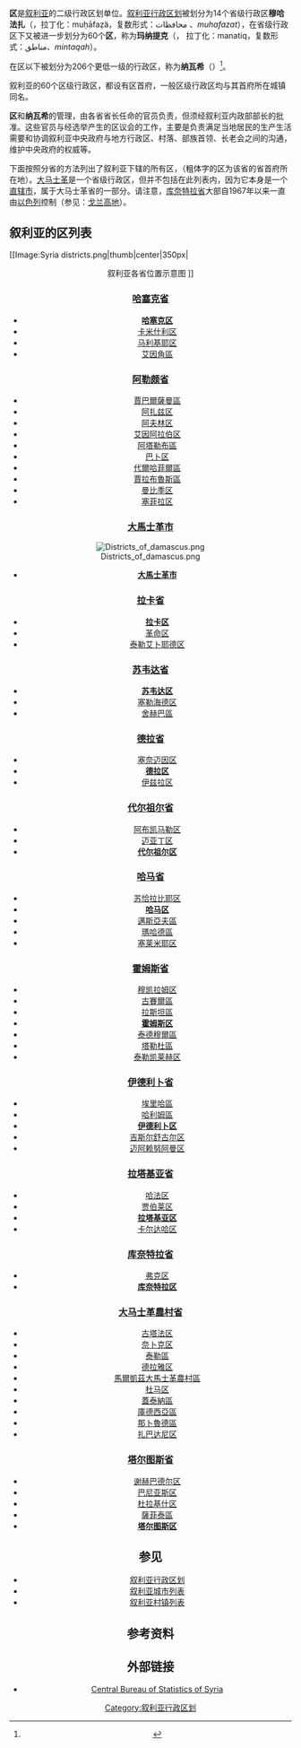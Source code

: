 '''区'''是[[叙利亚|叙利亚]]的二级行政区划单位。[[叙利亚行政区划|叙利亚行政区划]]被划分为14个省级行政区'''穆哈法扎'''（{{lang-ar|محافظة}}，拉丁化：muḥāfaẓä，复数形式：محافظات 、''muhafazat''），在省级行政区下又被进一步划分为60个'''区'''，称为'''玛纳提克'''（{{lang-ar|'''منطقة'''}}， 拉丁化：manatiq，复数形式：مناطق、''mintaqah''）。

在区以下被划分为206个更低一级的行政区，称为'''纳瓦希'''（{{lang-ar|ناحية}}）<ref name=CBS>{{cite web| url =http://www.cbssyr.org/| title =المكتب المركزي للإحصاء| accessdate =2007-05-09| publisher =| language =阿拉伯语| deadurl =yes| archiveurl =https://web.archive.org/web/20070428121127/http://www.cbssyr.org/| archivedate =2007-04-28}}</ref>。

叙利亚的60个区级行政区，都设有区首府，一般区级行政区均与其首府所在城镇同名。

'''区'''和'''纳瓦希'''的管理，由各省省长任命的官员负责，但须经叙利亚内政部部长的批准。这些官员与经选举产生的区议会的工作，主要是负责满足当地居民的生产生活需要和协调叙利亚中央政府与地方行政区、村落、部族首领、长老会之间的沟通，维护中央政府的权威等。

下面按照分省的方法列出了叙利亚下辖的所有区，（粗体字的区为该省的省首府所在地）。[[大马士革|大马士革]]是一个省级行政区，但并不包括在此列表内，因为它本身是一个[[直辖市|直辖市]]，属于大马士革省的一部分。请注意，[[库奈特拉省|库奈特拉省]]大部自1967年以来一直由[[以色列|以色列]]控制（参见：[[戈兰高地|戈兰高地]]）。

==叙利亚的区列表==
[[Image:Syria districts.png|thumb|center|350px|<center>叙利亚各省位置示意图
{{legend|#FF4040|[[哈塞克省|哈塞克省]]}}
{{legend|#E8FBC4|[[代尔祖尔省|代尔祖尔省]]}}
{{legend|#0080FF|[[拉卡省|拉卡省]]}}
{{legend|#80FF00|[[阿勒颇省|阿勒颇省]]}}
{{legend|#408080|[[伊德利卜省|伊德利卜省]]}}
{{legend|#8080FF|[[拉塔基亚省|拉塔基亚省]]}}
{{legend|#C0C0C0|[[塔尔图斯省|塔尔图斯省]]}}
{{legend|#00FFFF|[[哈马省|哈马省]]}}
{{legend|#0080C0|[[霍姆斯省|霍姆斯省]]}}
{{legend|#804040|[[大馬士革農村省|大馬士革農村省]]}}
{{legend|#FF8040|[[苏韦达省|苏韦达省]]}}
{{legend|#008080|[[德拉省|德拉省]]}}
{{legend|#808040|[[库奈特拉省|库奈特拉省]]}}]]

===[[哈塞克省|哈塞克省]]===
{{哈塞克省各區位置地圖|float=right}}
*'''[[哈塞克区|哈塞克区]]'''
*[[卡米什利区|卡米什利区]]
*[[马利基耶区|马利基耶区]]
*[[艾因角區|艾因角區]]
{{clear}}

===[[阿勒颇省|阿勒颇省]]===
{{阿勒頗省各區位置地圖|float=right}}
*[[賈巴爾薩曼區|賈巴爾薩曼區]]
*[[阿扎兹区|阿扎兹区]]
*[[阿夫林区|阿夫林区]]
*[[艾因阿拉伯区|艾因阿拉伯区]]
*[[阿塔勒布區|阿塔勒布區]]
*[[巴卜区|巴卜区]]
*[[代爾哈菲爾區|代爾哈菲爾區]]
*[[賈拉布魯斯區|賈拉布魯斯區]]
*[[曼比季区|曼比季区]]
*[[塞菲拉区|塞菲拉区]]
{{clear}}

===[[大馬士革市|大馬士革市]]===
[[File:Districts_of_damascus.png|right]]
*'''[[大馬士革市|大馬士革市]]'''
{{clear}}

===[[拉卡省|拉卡省]]=== 
{{拉卡省各區位置地圖|float=right}}
*'''[[拉卡区|拉卡区]]'''
*[[革命区|革命区]]
*[[泰勒艾卜耶德区|泰勒艾卜耶德区]]
{{clear}}

===[[苏韦达省|苏韦达省]]===
{{蘇韋達省各區位置地圖|float=right}}
*'''[[苏韦达区|苏韦达区]]'''
*[[塞勒海德区|塞勒海德区]]
*[[舍赫巴區|舍赫巴區]]
{{clear}}

===[[德拉省|德拉省]]===
{{德拉省各區位置地圖|float=right}}
*[[阿尔-塞奈迈因区|塞奈迈因区]]
*'''[[德拉区|德拉区]]'''
*[[伊兹拉区|伊兹拉区]]
{{clear}}

===[[代尔祖尔省|代尔祖尔省]]=== 
{{代爾祖爾省各區位置地圖|float=right}}
*[[阿布凯马勒区|阿布凯马勒区]]
*[[迈亚丁区|迈亚丁区]]
*'''[[代尔祖尔区|代尔祖尔区]]'''
{{clear}}

===[[哈马省|哈马省]]===
{{哈馬省各區位置地圖|float=right}}
*[[苏恰拉比耶区|苏恰拉比耶区]]
*'''[[哈马区|哈马区]]'''
*[[邁斯亞夫區|邁斯亞夫區]]
*[[瑪哈德區|瑪哈德區]]
*[[塞莱米耶区|塞莱米耶区]]
{{clear}}

===[[霍姆斯省|霍姆斯省]]===
{{霍姆斯省各區位置地圖|float=right}}
*[[穆凯拉姆区|穆凯拉姆区]]
*[[古賽爾區|古賽爾區]]
*[[拉斯坦區|拉斯坦區]]
*'''[[霍姆斯区|霍姆斯区]]'''
*[[泰德穆爾區|泰德穆爾區]]
*[[塔勒杜區|塔勒杜區]]
*[[泰勒凯莱赫区|泰勒凯莱赫区]]
{{clear}}

===[[伊德利卜省|伊德利卜省]]===
{{伊德利卜省各區位置地圖|float=right}}
*[[埃里哈區|埃里哈區]]
*[[哈利姆區|哈利姆區]]
*'''[[伊德利卜区|伊德利卜区]]'''
*[[吉斯尔舒古尔区|吉斯尔舒古尔区]]
*[[迈阿赖努阿曼区|迈阿赖努阿曼区]]
{{clear}}

===[[拉塔基亚省|拉塔基亚省]]===
{{拉塔基亞省各區位置地圖|float=right}}
*[[哈法区|哈法区]]
*[[贾伯莱区|贾伯莱区]]
*'''[[拉塔基亚区|拉塔基亚区]]'''
*[[卡尔达哈区|卡尔达哈区]]
{{clear}}

===[[库奈特拉省|库奈特拉省]]=== 
{{庫奈特拉省各區位置地圖|float=right}}
*[[弗克区|弗克区]]
*'''[[库奈特拉区|库奈特拉区]]'''
{{clear}}

===[[大马士革農村省|大马士革農村省]]=== 
{{大馬士革農村省各區位置地圖|float=right}}
*[[古塔法区|古塔法区]]
*[[奈卜克区|奈卜克区]]
*[[泰勒區|泰勒區]]
*[[德拉雅区|德拉雅区]]
*[[馬爾凱茲大馬士革農村區|馬爾凱茲大馬士革農村區]]
*[[杜马区|杜马区]]
*[[蓋泰納區|蓋泰納區]]
*[[庫德西亞區|庫德西亞區]]
*[[那卜魯德區|那卜魯德區]]
*[[扎巴达尼区|扎巴达尼区]]
{{clear}}

===[[塔尔图斯省|塔尔图斯省]]===
{{塔爾圖斯省各區位置地圖|float=right}}
*[[谢赫巴德尔区|谢赫巴德尔区]]
*[[巴尼亚斯区|巴尼亚斯区]]
*[[杜拉基什区|杜拉基什区]]
*[[薩菲泰區|薩菲泰區]]
*'''[[塔尔图斯区|塔尔图斯区]]'''
{{clear}}

==参见==
* [[叙利亚行政区划|叙利亚行政区划]]
* [[叙利亚城市列表|叙利亚城市列表]]
* [[叙利亚村镇列表|叙利亚村镇列表]]

==参考资料==
{{reflist}}

==外部链接==
*[https://web.archive.org/web/20070428121127/http://www.cbssyr.org/ Central Bureau of Statistics of Syria]

{{敘利亞二級行政區|state=collapsed}}

[[Category:叙利亚行政区划|Category:叙利亚行政区划]]
